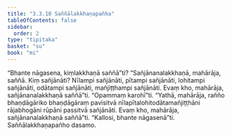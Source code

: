 ```yaml
---
title: "3.3.10 Saññālakkhaṇapañha"
tableOfContents: false
sidebar:
  order: 2
type: "tipitaka"
basket: "su"
book: "mi"
---
```



<DynamicBreadcrumb />

<Division number="58" book="mi">

<Paragraph number="292" book="mi">
“Bhante nāgasena, kiṃlakkhaṇā saññā”ti? “Sañjānanalakkhaṇā, mahārāja, saññā. Kiṃ sañjānāti? Nīlampi sañjānāti, pītampi sañjānāti, lohitampi sañjānāti, odātampi sañjānāti, mañjiṭṭhampi sañjānāti. Evaṃ kho, mahārāja, sañjānanalakkhaṇā saññā”ti.
</Paragraph>

<Paragraph number="293" book="mi">
“Opammaṃ karohī”ti. “Yathā, mahārāja, rañño bhaṇḍāgāriko bhaṇḍāgāraṃ pavisitvā nīlapītalohitodātamañjiṭṭhāni rājabhogāni rūpāni passitvā sañjānāti. Evaṃ kho, mahārāja, sañjānanalakkhaṇā saññā”ti.
</Paragraph>

<Paragraph number="294" book="mi">
“Kallosi, bhante nāgasenā”ti.

</Paragraph>
</Division>

<Paragraph number="295" type="center" book="mi">
Saññālakkhaṇapañho dasamo.
</Paragraph>